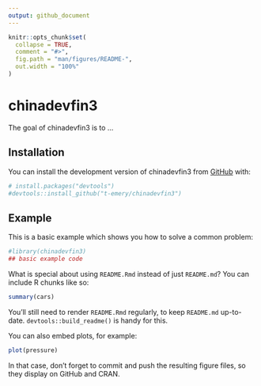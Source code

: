 ```yaml
---
output: github_document
---
```


<!-- README.md is generated from README.Rmd. Please edit that file -->

```r
knitr::opts_chunk$set(
  collapse = TRUE,
  comment = "#>",
  fig.path = "man/figures/README-",
  out.width = "100%"
)
```

# chinadevfin3

<!-- badges: start -->
<!-- badges: end -->

The goal of chinadevfin3 is to ...

## Installation

You can install the development version of chinadevfin3 from [GitHub](https://github.com/) with:

``` r
# install.packages("devtools")
#devtools::install_github("t-emery/chinadevfin3")
```

## Example

This is a basic example which shows you how to solve a common problem:

```r
#library(chinadevfin3)
## basic example code
```

What is special about using `README.Rmd` instead of just `README.md`? You can include R chunks like so:

```r
summary(cars)
```

You'll still need to render `README.Rmd` regularly, to keep `README.md` up-to-date. `devtools::build_readme()` is handy for this.

You can also embed plots, for example:

```r
plot(pressure)
```

In that case, don't forget to commit and push the resulting figure files, so they display on GitHub and CRAN.
